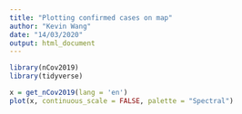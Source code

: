 ```yaml
---
title: "Plotting confirmed cases on map"
author: "Kevin Wang"
date: "14/03/2020"
output: html_document
---
```


```r
library(nCov2019)
library(tidyverse)
```

```r
x = get_nCov2019(lang = 'en')
plot(x, continuous_scale = FALSE, palette = "Spectral")
```

